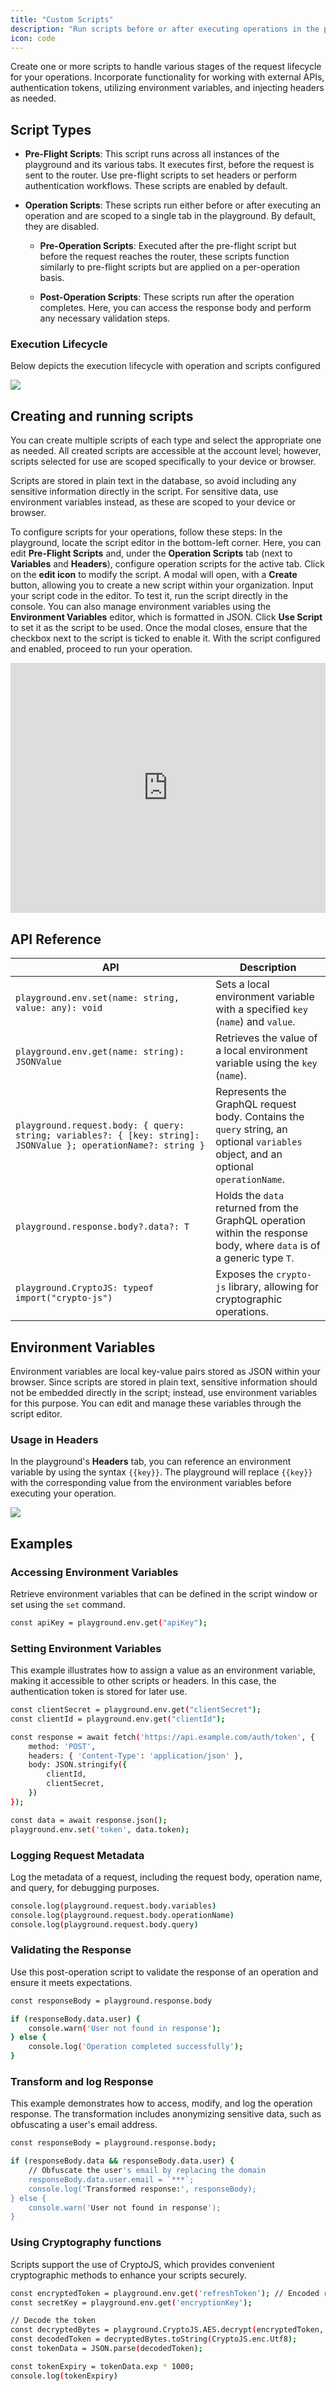 ```yaml
---
title: "Custom Scripts"
description: "Run scripts before or after executing operations in the playground for authentication, validation and other workflows"
icon: code
---
```


Create one or more scripts to handle various stages of the request lifecycle for your operations. Incorporate functionality for working with external APIs, authentication tokens, utilizing environment variables, and injecting headers as needed.

## Script Types

* **Pre-Flight Scripts**: This script runs across all instances of the playground and its various tabs. It executes first, before the request is sent to the router. Use pre-flight scripts to set headers or perform authentication workflows. These scripts are enabled by default.

* **Operation Scripts**: These scripts run either before or after executing an operation and are scoped to a single tab in the playground. By default, they are disabled.

  * **Pre-Operation Scripts**: Executed after the pre-flight script but before the request reaches the router, these scripts function similarly to pre-flight scripts but are applied on a per-operation basis.

  * **Post-Operation Scripts**: These scripts run after the operation completes. Here, you can access the response body and perform any necessary validation steps.

### Execution Lifecycle

Below depicts the execution lifecycle with operation and scripts configured

<Frame caption="Pre-flight > Pre-Operation > Execute Operation > Post-Operation">
  <img src="/images/studio/image-17.png" />
</Frame>

## Creating and running scripts

You can create multiple scripts of each type and select the appropriate one as needed. All created scripts are accessible at the account level; however, scripts selected for use are scoped specifically to your device or browser.

<Note>
    Scripts are stored in plain text in the database, so avoid including any sensitive information directly in the script. For sensitive data, use environment variables instead, as these are scoped to your device or browser.
</Note>

To configure scripts for your operations, follow these steps:
<Steps>
    <Step title="Navigate to the Script Editor">
        In the playground, locate the script editor in the bottom-left corner. Here, you can edit **Pre-Flight Scripts** and, under the **Operation Scripts** tab (next to **Variables** and **Headers**), configure operation scripts for the active tab.
    </Step>
    <Step title="Edit or Create a Script">
        Click on the **edit icon** to modify the script. A modal will open, with a **Create** button, allowing you to create a new script within your organization.
    </Step>
    <Step title="Enter and Test the Script">
        Input your script code in the editor. To test it, run the script directly in the console. You can also manage environment variables using the **Environment Variables** editor, which is formatted in JSON.
    </Step>
    <Step title="Set the Script for Use">
        Click **Use Script** to set it as the script to be used.
    </Step>
    <Step title="Enable the Script">
        Once the modal closes, ensure that the checkbox next to the script is ticked to enable it.
    </Step>
    <Step title="Run Your Operation">
        With the script configured and enabled, proceed to run your operation.
    </Step>
</Steps>

<Frame>
    <iframe width="100%" height="400" src="https://www.youtube.com/embed/RmJDTkAfrKo" title="Creating Custom Scripts" frameborder="0" allow="accelerometer; autoplay; clipboard-write; encrypted-media; gyroscope; picture-in-picture; web-share" referrerpolicy="strict-origin-when-cross-origin" allowfullscreen></iframe>
</Frame>

## API Reference

|API|Description|
|---|---|
|`playground.env.set(name: string, value: any): void`|Sets a local environment variable with a specified `key` (`name`) and `value`.|
|`playground.env.get(name: string): JSONValue`|Retrieves the value of a local environment variable using the `key` (`name`).|
|`playground.request.body: { query: string; variables?: { [key: string]: JSONValue }; operationName?: string }`|Represents the GraphQL request body. Contains the `query` string, an optional `variables` object, and an optional `operationName`.|
|`playground.response.body?.data?: T`|Holds the `data` returned from the GraphQL operation within the response body, where `data` is of a generic type `T`.|
|`playground.CryptoJS: typeof import("crypto-js")`|Exposes the `crypto-js` library, allowing for cryptographic operations.|

## Environment Variables

Environment variables are local key-value pairs stored as JSON within your browser. Since scripts are stored in plain text, sensitive information should not be embedded directly in the script; instead, use environment variables for this purpose. You can edit and manage these variables through the script editor.

### Usage in Headers

In the playground's **Headers** tab, you can reference an environment variable by using the syntax `{{key}}`. The playground will replace `{{key}}` with the corresponding value from the environment variables before executing your operation.

<Frame>
    <img src="/images/studio/image-18.png" />
</Frame>

## Examples

### Accessing Environment Variables

Retrieve environment variables that can be defined in the script window or set using the `set` command.

```bash
const apiKey = playground.env.get("apiKey");
```

### Setting Environment Variables

This example illustrates how to assign a value as an environment variable, making it accessible to other scripts or headers. In this case, the authentication token is stored for later use.

```bash
const clientSecret = playground.env.get("clientSecret");
const clientId = playground.env.get("clientId");

const response = await fetch('https://api.example.com/auth/token', {
    method: 'POST',
    headers: { 'Content-Type': 'application/json' },
    body: JSON.stringify({
        clientId,
        clientSecret,
    })
});

const data = await response.json();
playground.env.set('token', data.token);
```

### Logging Request Metadata

Log the metadata of a request, including the request body, operation name, and query, for debugging purposes.

```bash
console.log(playground.request.body.variables)
console.log(playground.request.body.operationName)
console.log(playground.request.body.query)
```

### Validating the Response

Use this post-operation script to validate the response of an operation and ensure it meets expectations.

```bash
const responseBody = playground.response.body

if (responseBody.data.user) {
    console.warn('User not found in response');
} else {
    console.log('Operation completed successfully');
}
```

### Transform and log Response

This example demonstrates how to access, modify, and log the operation response. The transformation includes anonymizing sensitive data, such as obfuscating a user's email address.

```bash
const responseBody = playground.response.body;

if (responseBody.data && responseBody.data.user) {
    // Obfuscate the user's email by replacing the domain
    responseBody.data.user.email = `***`;
    console.log('Transformed response:', responseBody);
} else {
    console.warn('User not found in response');
}
```

### Using Cryptography functions

Scripts support the use of CryptoJS, which provides convenient cryptographic methods to enhance your scripts securely.


```bash
const encryptedToken = playground.env.get('refreshToken'); // Encoded refresh token
const secretKey = playground.env.get('encryptionKey');

// Decode the token
const decryptedBytes = playground.CryptoJS.AES.decrypt(encryptedToken, secretKey);
const decodedToken = decryptedBytes.toString(CryptoJS.enc.Utf8);
const tokenData = JSON.parse(decodedToken);

const tokenExpiry = tokenData.exp * 1000;
console.log(tokenExpiry)
```
